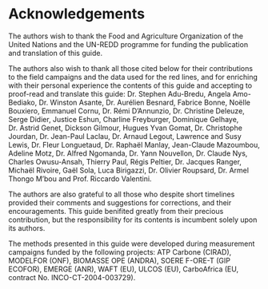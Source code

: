 
# Acknowledgements {-}

The authors wish to thank the Food and Agriculture Organization of the United Nations and the UN-REDD programme for funding the publication and translation of this guide.

The authors also wish to thank all those cited below for their contributions to the field campaigns and the data used for the red lines, and for enriching with their personal experience the contents of this guide and accepting to proof-read and translate this guide: Dr. Stephen Adu-Bredu, Angela Amo-Bediako, Dr. Winston Asante, Dr. Aurélien Besnard, Fabrice Bonne, Noëlle Bouxiero, Emmanuel Cornu, Dr. Rémi D'Annunzio, Dr. Christine Deleuze, Serge Didier, Justice Eshun, Charline Freyburger, Dominique Gelhaye, Dr. Astrid Genet, Dickson Gilmour, Hugues Yvan Gomat, Dr. Christophe Jourdan, Dr. Jean-Paul Laclau, Dr. Arnaud Legout, Lawrence and Susy Lewis, Dr. Fleur Longuetaud, Dr. Raphaël Manlay, Jean-Claude Mazoumbou, Adeline Motz, Dr. Alfred Ngomanda, Dr. Yann Nouvellon, Dr. Claude Nys, Charles Owusu-Ansah, Thierry Paul, Régis Peltier, Dr. Jacques Ranger, Michaël Rivoire, Gaël Sola, Luca Birigazzi, Dr. Olivier Roupsard, Dr. Armel Thongo M'bou and Prof. Riccardo Valentini.

The authors are also grateful to all those who despite short timelines provided their comments and suggestions for corrections, and their encouragements. This guide benifited greatly from their precious contribution, but the responsibility for its contents is incumbent solely upon its authors.

The methods presented in this guide were developed during measurement campaigns funded by the following projects: ATP Carbone (CIRAD), MODELFOR (ONF), BIOMASSE OPE (ANDRA), SOERE F-ORE-T (GIP ECOFOR), EMERGE (ANR), WAFT (EU), ULCOS (EU), CarboAfrica (EU, contract No. INCO-CT-2004-003729).

